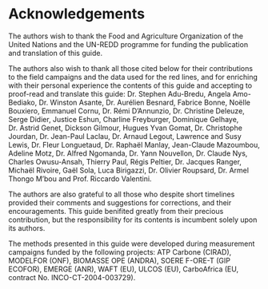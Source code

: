 
# Acknowledgements {-}

The authors wish to thank the Food and Agriculture Organization of the United Nations and the UN-REDD programme for funding the publication and translation of this guide.

The authors also wish to thank all those cited below for their contributions to the field campaigns and the data used for the red lines, and for enriching with their personal experience the contents of this guide and accepting to proof-read and translate this guide: Dr. Stephen Adu-Bredu, Angela Amo-Bediako, Dr. Winston Asante, Dr. Aurélien Besnard, Fabrice Bonne, Noëlle Bouxiero, Emmanuel Cornu, Dr. Rémi D'Annunzio, Dr. Christine Deleuze, Serge Didier, Justice Eshun, Charline Freyburger, Dominique Gelhaye, Dr. Astrid Genet, Dickson Gilmour, Hugues Yvan Gomat, Dr. Christophe Jourdan, Dr. Jean-Paul Laclau, Dr. Arnaud Legout, Lawrence and Susy Lewis, Dr. Fleur Longuetaud, Dr. Raphaël Manlay, Jean-Claude Mazoumbou, Adeline Motz, Dr. Alfred Ngomanda, Dr. Yann Nouvellon, Dr. Claude Nys, Charles Owusu-Ansah, Thierry Paul, Régis Peltier, Dr. Jacques Ranger, Michaël Rivoire, Gaël Sola, Luca Birigazzi, Dr. Olivier Roupsard, Dr. Armel Thongo M'bou and Prof. Riccardo Valentini.

The authors are also grateful to all those who despite short timelines provided their comments and suggestions for corrections, and their encouragements. This guide benifited greatly from their precious contribution, but the responsibility for its contents is incumbent solely upon its authors.

The methods presented in this guide were developed during measurement campaigns funded by the following projects: ATP Carbone (CIRAD), MODELFOR (ONF), BIOMASSE OPE (ANDRA), SOERE F-ORE-T (GIP ECOFOR), EMERGE (ANR), WAFT (EU), ULCOS (EU), CarboAfrica (EU, contract No. INCO-CT-2004-003729).

